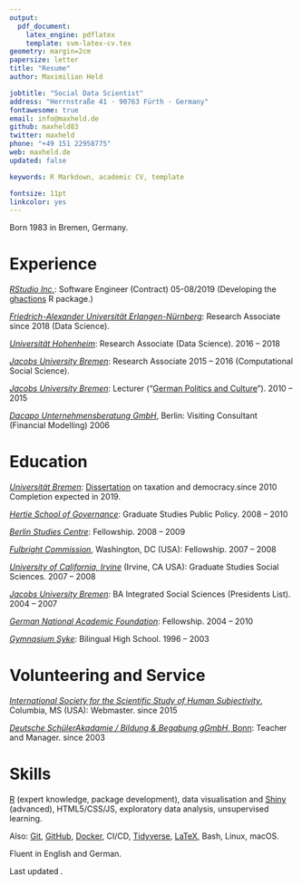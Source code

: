 ```yaml
---
output: 
  pdf_document:
    latex_engine: pdflatex
    template: svm-latex-cv.tex
geometry: margin=2cm
papersize: letter
title: "Resume"
author: Maximilian Held

jobtitle: "Social Data Scientist"
address: "Herrnstraße 41 · 90763 Fürth · Germany"
fontawesome: true
email: info@maxheld.de
github: maxheld83
twitter: maxheld
phone: "+49 151 22958775"
web: maxheld.de
updated: false

keywords: R Markdown, academic CV, template

fontsize: 11pt
linkcolor: yes
---
```


Born 1983 in Bremen, Germany.


# Experience

[*RStudio Inc.*](https://www.rstudio.com/): Software Engineer (Contract) \hfill 05-08/2019
\newline
(Developing the [ghactions](https://r-lib.github.io/ghactions/) R package.)

[*Friedrich-Alexander Universität Erlangen-Nürnberg*](https://www.fau.de): Research Associate \hfill since 2018
\newline
(Data Science).

[*Universität Hohenheim*](https://www.uni-hohenheim.de): Research Associate (Data Science). \hfill 2016 -- 2018

[*Jacobs University Bremen*](https://www.jacobs-university.de): Research Associate \hfill 2015 -- 2016
\newline (Computational Social Science).

[*Jacobs University Bremen*](https://www.jacobs-university.de): Lecturer ("[German Politics and Culture](http://www.maxheld.de/gpc/)"). \hfill 2010 -- 2015

[*Dacapo Unternehmensberatung GmbH*](http://dacapo2.com/), Berlin: Visiting Consultant (Financial Modelling) \hfill 2006

<!-- [*Universität Hamburg*](https://www.uni-hamburg.de): Lehrauftrag ("[Progressive Taxation and Deliberative Democracy](https://www.maxheld.de/give-n-take/)") \hfill 2014 -->


# Education

[*Universität Bremen*](https://www.bigsss-bremen.de): [Dissertation](https://www.maxheld.de/schumpermas) on taxation and democracy.\hfill since 2010 
\newline Completion expected in 2019.

[*Hertie School of Governance*](https://www.hertie-school.org): Graduate Studies Public Policy. \hfill 2008 -- 2010

[*Berlin Studies Centre*](http://studienkolleg-zu-berlin.de): Fellowship. \hfill 2008 -- 2009

[*Fulbright Commission*](https://eca.state.gov/fulbright), Washington, DC (USA): Fellowship. \hfill 2007 -- 2008

[*University of California, Irvine*](https://www.uci.edu) (Irvine, CA USA): Graduate Studies Social Sciences. \hfill 2007 -- 2008

[*Jacobs University Bremen*](https://www.jacobs-university.de): BA Integrated Social Sciences (Presidents List). \hfill 2004 -- 2007

[*German National Academic Foundation*](https://www.studienstiftung.de/): Fellowship. \hfill 2004 -- 2010

[*Gymnasium Syke*](http://gymnasium-syke.de): Bilingual High School. \hfill 1996 -- 2003


# Volunteering and Service

[*International Society for the Scientific Study of Human Subjectivity* ](https://qmethod.org), Columbia, MS (USA):\newline
Webmaster. \hfill since 2015

[*Deutsche SchülerAkadamie / Bildung & Begabung gGmbH*, Bonn](https://www.deutsche-schuelerakademie.de):\newline
Teacher and Manager. \hfill since 2003


# Skills

[R](http://r-project.org) (expert knowledge, package development), data visualisation and [Shiny](http://shiny.rstudio.com) (advanced), HTML5/CSS/JS, exploratory data analysis, unsupervised learning.

Also: [Git](https://git-scm.com), [GitHub](https://github.com), [Docker](https://www.docker.com), CI/CD, [Tidyverse](https://www.tidyverse.org), [LaTeX](http://latex-project.org), Bash, Linux, macOS.

Fluent in English and German.

Last updated \today.
